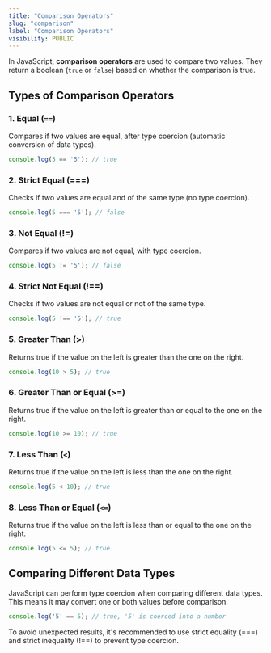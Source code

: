 ```yaml
---
title: "Comparison Operators"
slug: "comparison"
label: "Comparison Operators"
visibility: PUBLIC
---
```


In JavaScript, **comparison operators** are used to compare two values. They return a boolean (`true` or `false`) based on whether the comparison is true.

## Types of Comparison Operators

### 1. Equal (`==`)

Compares if two values are equal, after type coercion (automatic conversion of data types).

```js
console.log(5 == '5'); // true
```

### 2. Strict Equal (===)
Checks if two values are equal and of the same type (no type coercion).

```js
console.log(5 === '5'); // false
```

### 3. Not Equal (!=)
Compares if two values are not equal, with type coercion.

```js
console.log(5 != '5'); // false
```

### 4. Strict Not Equal (!==)
Checks if two values are not equal or not of the same type.

```js
console.log(5 !== '5'); // true
```

### 5. Greater Than (>)
Returns true if the value on the left is greater than the one on the right.

```js
console.log(10 > 5); // true
```

### 6. Greater Than or Equal (>=)
Returns true if the value on the left is greater than or equal to the one on the right.

```js
console.log(10 >= 10); // true
```

### 7. Less Than (`<`)
Returns true if the value on the left is less than the one on the right.

```js
console.log(5 < 10); // true
```

### 8. Less Than or Equal (`<=`)
Returns true if the value on the left is less than or equal to the one on the right.

```js
console.log(5 <= 5); // true
```

## Comparing Different Data Types
JavaScript can perform type coercion when comparing different data types. This means it may convert one or both values before comparison.

```js
console.log('5' == 5); // true, '5' is coerced into a number
```
To avoid unexpected results, it's recommended to use strict equality (===) and strict inequality (!==) to prevent type coercion.

